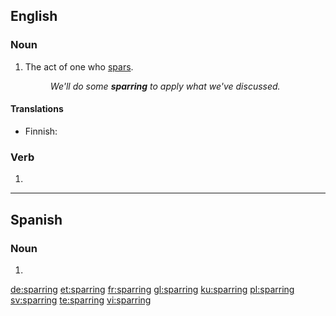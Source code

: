 ==English==

===Noun===
{{en-noun|~}}

# The act of one who [[spar]]s.
#: ''We'll do some '''sparring''' to apply what we've discussed.''

====Translations====
{{trans-top|act of sparring}}
* Finnish: {{t|fi|sparraus}}
{{trans-mid}}
{{trans-bottom}}

===Verb===
{{head|en|present participle}}

# {{present participle of|spar|lang=en|nocat=1}}

----
==Spanish==

===Noun===
{{es-noun|m|-}}

# {{l|en|sparring}}

[[de:sparring]]
[[et:sparring]]
[[fr:sparring]]
[[gl:sparring]]
[[ku:sparring]]
[[pl:sparring]]
[[sv:sparring]]
[[te:sparring]]
[[vi:sparring]]